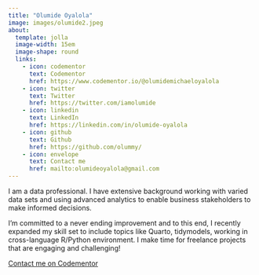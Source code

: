 ```yaml
---
title: "Olumide Oyalola"
image: images/olumide2.jpeg
about:
  template: jolla
  image-width: 15em
  image-shape: round
  links:
    - icon: codementor
      text: Codementor
      href: https://www.codementor.io/@olumidemichaeloyalola
    - icon: twitter
      text: Twitter
      href: https://twitter.com/iamolumide
    - icon: linkedin
      text: LinkedIn
      href: https://linkedin.com/in/olumide-oyalola
    - icon: github
      text: Github
      href: https://github.com/olummy/
    - icon: envelope
      text: Contact me
      href: mailto:olumideoyalola@gmail.com
---
```


::: {.column-page-inset}
::: {.column-page-inset-left}


I am a data professional. I have extensive background working with varied data sets and using advanced analytics to enable business stakeholders to make informed decisions.

I'm committed to a never ending improvement and to this end, I recently expanded my skill set to include topics like Quarto, tidymodels, working in cross-language R/Python environment. I make time for freelance projects that are engaging and challenging!

[Contact me on Codementor](https://www.codementor.io/@olumidemichaeloyalola)

:::

:::
